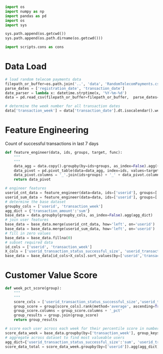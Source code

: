 
```python
import os
import numpy as np
import pandas as pd
import os
import sys

sys.path.append(os.getcwd())
sys.path.append(os.path.dirname(os.getcwd()))

import scripts.cons as cons
```

# Data Load

```python
# load random telecom payments data
filepath_or_buffer=os.path.join('..', 'data', 'RandomTelecomPayments.csv')
parse_dates = ['registration_date', 'transaction_date']
date_parser = lambda x: datetime.strptime(x, '%Y-%m-%d')
data = pd.read_csv(filepath_or_buffer=filepath_or_buffer,  parse_dates=parse_dates)

# determine the week number for all transaction dates
data['transaction_week'] = data['transaction_date'].dt.isocalendar().week
```

# Feature Engineering

Count of successful transactions in last 7 days

```python
def feature_engineer(data, ids, groups, target, func):
    """
    """
    data_agg = data.copy().groupby(by=ids+groups, as_index=False).agg({target:func})
    data_pivot = pd.pivot_table(data=data_agg, index=ids, values=target, columns=groups)
    data_pivot.columns = '_'.join(ids+groups) + '_' + data_pivot.columns.str.split(':').str[0] + f'_{func}'
    return data_pivot

# engineer features
userid_cnt_data = feature_engineer(data=data, ids=['userid'], groups=['transaction_status'], target='transaction_amount', func='size')
userid_sum_data = feature_engineer(data=data, ids=['userid'], groups=['transaction_status'], target='transaction_amount', func='sum')
# determine the base dataset
groupby_cols = ['userid', 'transaction_week']
agg_dict = {'transaction_amount':'sum'}
base_data = data.groupby(groupby_cols, as_index=False).agg(agg_dict)
# join user features
base_data = base_data.merge(userid_cnt_data, how='left', on='userid')
base_data = base_data.merge(userid_sum_data, how='left', on='userid')
# fill in zero values
base_data = base_data.fillna(0)
# subset required data
id_cols = ['userid', 'transaction_week']
X_cols = ['userid_transaction_status_successful_size', 'userid_transaction_status_successful_sum']
base_data = base_data[id_cols+X_cols].sort_values(by=['userid','transaction_week']).copy()
```


# Customer Value Score

```python
def week_pct_score(group):
    """
    """
    score_cols = ['userid_transaction_status_successful_size','userid_transaction_status_successful_sum']
    group_score = group[score_cols].rank(method='average', ascending=True, pct=True, axis=0)
    group_score.columns = group_score.columns + '_pct'
    group_results = group.join(group_score)
    return group_results

# score each user across each week for their percentile score in number of successfull transactions counts and acounts
score_data_week = base_data.groupby(by=['transaction_week'], group_keys=False).apply(lambda group: week_pct_score(group))
# aggregate across dataset to find most valueable users
agg_dict={'userid_transaction_status_successful_size':'sum', 'userid_transaction_status_successful_sum':'sum', 'userid_transaction_status_successful_size_pct':'sum', 'userid_transaction_status_successful_sum_pct':'sum'}
score_data_total = score_data_week.groupby(by=['userid']).agg(agg_dict).sort_values(by=['userid_transaction_status_successful_sum_pct'], ascending=False)
```